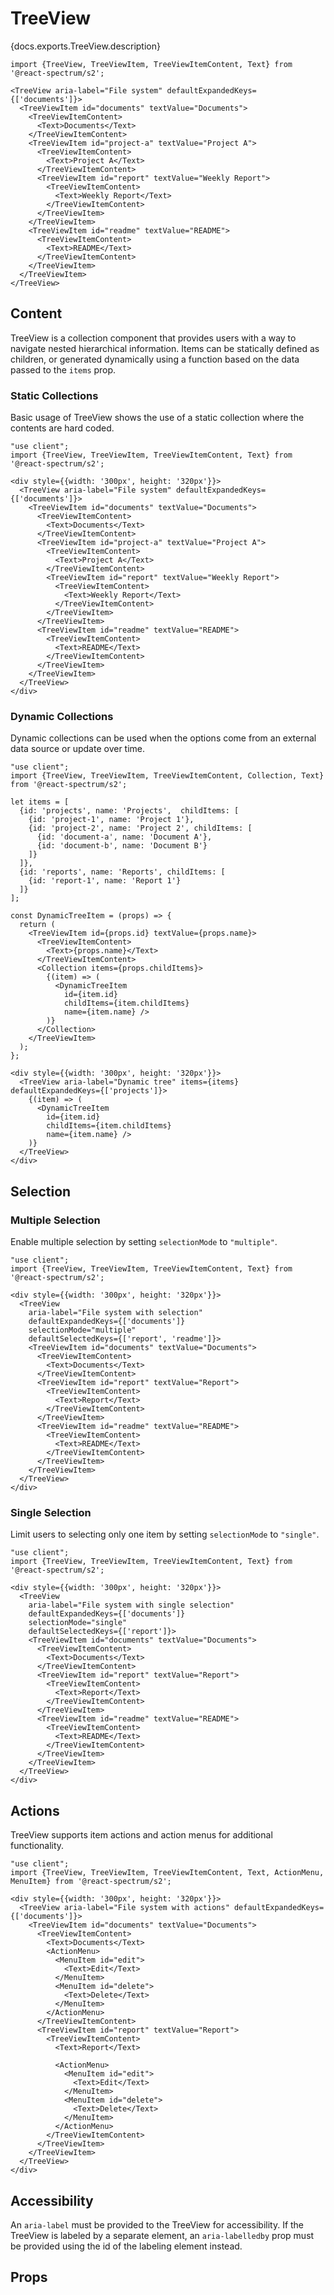 

# TreeView

<PageDescription>{docs.exports.TreeView.description}</PageDescription>

```tsx render docs={docs.exports.TreeView} links={docs.links} props={['selectionMode', 'isDetached', 'isEmphasized']} initialProps={{selectionMode: 'multiple'}} expanded type="s2"
import {TreeView, TreeViewItem, TreeViewItemContent, Text} from '@react-spectrum/s2';

<TreeView aria-label="File system" defaultExpandedKeys={['documents']}>
  <TreeViewItem id="documents" textValue="Documents">
    <TreeViewItemContent>
      <Text>Documents</Text>
    </TreeViewItemContent>
    <TreeViewItem id="project-a" textValue="Project A">
      <TreeViewItemContent>
        <Text>Project A</Text>
      </TreeViewItemContent>
      <TreeViewItem id="report" textValue="Weekly Report">
        <TreeViewItemContent>
          <Text>Weekly Report</Text>
        </TreeViewItemContent>
      </TreeViewItem>
    </TreeViewItem>
    <TreeViewItem id="readme" textValue="README">
      <TreeViewItemContent>
        <Text>README</Text>
      </TreeViewItemContent>
    </TreeViewItem>
  </TreeViewItem>
</TreeView>
```

## Content

TreeView is a collection component that provides users with a way to navigate nested hierarchical information. Items can be statically defined as children, or generated dynamically using a function based on the data passed to the `items` prop.

### Static Collections

Basic usage of TreeView shows the use of a static collection where the contents are hard coded.

```tsx render expanded
"use client";
import {TreeView, TreeViewItem, TreeViewItemContent, Text} from '@react-spectrum/s2';

<div style={{width: '300px', height: '320px'}}>
  <TreeView aria-label="File system" defaultExpandedKeys={['documents']}>
    <TreeViewItem id="documents" textValue="Documents">
      <TreeViewItemContent>
        <Text>Documents</Text>
      </TreeViewItemContent>
      <TreeViewItem id="project-a" textValue="Project A">
        <TreeViewItemContent>
          <Text>Project A</Text>
        </TreeViewItemContent>
        <TreeViewItem id="report" textValue="Weekly Report">
          <TreeViewItemContent>
            <Text>Weekly Report</Text>
          </TreeViewItemContent>
        </TreeViewItem>
      </TreeViewItem>
      <TreeViewItem id="readme" textValue="README">
        <TreeViewItemContent>
          <Text>README</Text>
        </TreeViewItemContent>
      </TreeViewItem>
    </TreeViewItem>
  </TreeView>
</div>
```

### Dynamic Collections

Dynamic collections can be used when the options come from an external data source or update over time.

```tsx render expanded
"use client";
import {TreeView, TreeViewItem, TreeViewItemContent, Collection, Text} from '@react-spectrum/s2';

let items = [
  {id: 'projects', name: 'Projects',  childItems: [
    {id: 'project-1', name: 'Project 1'},
    {id: 'project-2', name: 'Project 2', childItems: [
      {id: 'document-a', name: 'Document A'},
      {id: 'document-b', name: 'Document B'}
    ]}
  ]},
  {id: 'reports', name: 'Reports', childItems: [
    {id: 'report-1', name: 'Report 1'}
  ]}
];

const DynamicTreeItem = (props) => {
  return (
    <TreeViewItem id={props.id} textValue={props.name}>
      <TreeViewItemContent>
        <Text>{props.name}</Text>
      </TreeViewItemContent>
      <Collection items={props.childItems}>
        {(item) => (
          <DynamicTreeItem
            id={item.id}
            childItems={item.childItems}
            name={item.name} />
        )}
      </Collection>
    </TreeViewItem>
  );
};

<div style={{width: '300px', height: '320px'}}>
  <TreeView aria-label="Dynamic tree" items={items} defaultExpandedKeys={['projects']}>
    {(item) => (
      <DynamicTreeItem
        id={item.id}
        childItems={item.childItems}
        name={item.name} />
    )}
  </TreeView>
</div>
```

## Selection

### Multiple Selection

Enable multiple selection by setting `selectionMode` to `"multiple"`.

```tsx render expanded
"use client";
import {TreeView, TreeViewItem, TreeViewItemContent, Text} from '@react-spectrum/s2';

<div style={{width: '300px', height: '320px'}}>
  <TreeView 
    aria-label="File system with selection" 
    defaultExpandedKeys={['documents']}
    selectionMode="multiple"
    defaultSelectedKeys={['report', 'readme']}>
    <TreeViewItem id="documents" textValue="Documents">
      <TreeViewItemContent>
        <Text>Documents</Text>
      </TreeViewItemContent>
      <TreeViewItem id="report" textValue="Report">
        <TreeViewItemContent>
          <Text>Report</Text>          
        </TreeViewItemContent>
      </TreeViewItem>
      <TreeViewItem id="readme" textValue="README">
        <TreeViewItemContent>
          <Text>README</Text>          
        </TreeViewItemContent>
      </TreeViewItem>
    </TreeViewItem>
  </TreeView>
</div>
```

### Single Selection

Limit users to selecting only one item by setting `selectionMode` to `"single"`.

```tsx render expanded
"use client";
import {TreeView, TreeViewItem, TreeViewItemContent, Text} from '@react-spectrum/s2';

<div style={{width: '300px', height: '320px'}}>
  <TreeView 
    aria-label="File system with single selection" 
    defaultExpandedKeys={['documents']}
    selectionMode="single"
    defaultSelectedKeys={['report']}>
    <TreeViewItem id="documents" textValue="Documents">
      <TreeViewItemContent>
        <Text>Documents</Text>
      </TreeViewItemContent>
      <TreeViewItem id="report" textValue="Report">
        <TreeViewItemContent>
          <Text>Report</Text>          
        </TreeViewItemContent>
      </TreeViewItem>
      <TreeViewItem id="readme" textValue="README">
        <TreeViewItemContent>
          <Text>README</Text>
        </TreeViewItemContent>
      </TreeViewItem>
    </TreeViewItem>
  </TreeView>
</div>
```

## Actions

TreeView supports item actions and action menus for additional functionality.

```tsx render expanded
"use client";
import {TreeView, TreeViewItem, TreeViewItemContent, Text, ActionMenu, MenuItem} from '@react-spectrum/s2';

<div style={{width: '300px', height: '320px'}}>
  <TreeView aria-label="File system with actions" defaultExpandedKeys={['documents']}>
    <TreeViewItem id="documents" textValue="Documents">
      <TreeViewItemContent>
        <Text>Documents</Text>
        <ActionMenu>
          <MenuItem id="edit">
            <Text>Edit</Text>
          </MenuItem>
          <MenuItem id="delete">
            <Text>Delete</Text>
          </MenuItem>
        </ActionMenu>
      </TreeViewItemContent>
      <TreeViewItem id="report" textValue="Report">
        <TreeViewItemContent>
          <Text>Report</Text>
          
          <ActionMenu>
            <MenuItem id="edit">
              <Text>Edit</Text>
            </MenuItem>
            <MenuItem id="delete">
              <Text>Delete</Text>
            </MenuItem>
          </ActionMenu>
        </TreeViewItemContent>
      </TreeViewItem>
    </TreeViewItem>
  </TreeView>
</div>
```

## Accessibility

An `aria-label` must be provided to the TreeView for accessibility. If the TreeView is labeled by a separate element, an `aria-labelledby` prop must be provided using the id of the labeling element instead.

## Props

<PropTable component={docs.exports.TreeView} links={docs.links} />
